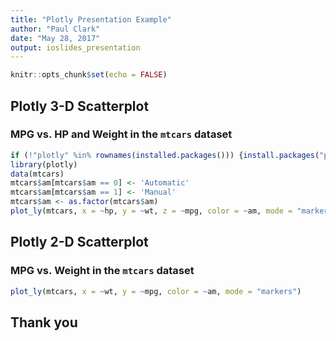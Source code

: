 ```yaml
---
title: "Plotly Presentation Example"
author: "Paul Clark"
date: "May 28, 2017"
output: ioslides_presentation
---
```


```r
knitr::opts_chunk$set(echo = FALSE)
```

## Plotly 3-D Scatterplot
### MPG vs. HP and Weight in the `mtcars` dataset

```r
if (!"plotly" %in% rownames(installed.packages())) {install.packages("plotly")}
library(plotly)
data(mtcars)
mtcars$am[mtcars$am == 0] <- 'Automatic'
mtcars$am[mtcars$am == 1] <- 'Manual'
mtcars$am <- as.factor(mtcars$am)
plot_ly(mtcars, x = ~hp, y = ~wt, z = ~mpg, color = ~am, mode = "markers")
```


## Plotly 2-D Scatterplot
### MPG vs. Weight in the `mtcars` dataset
  
```r

plot_ly(mtcars, x = ~wt, y = ~mpg, color = ~am, mode = "markers")

```

## Thank you